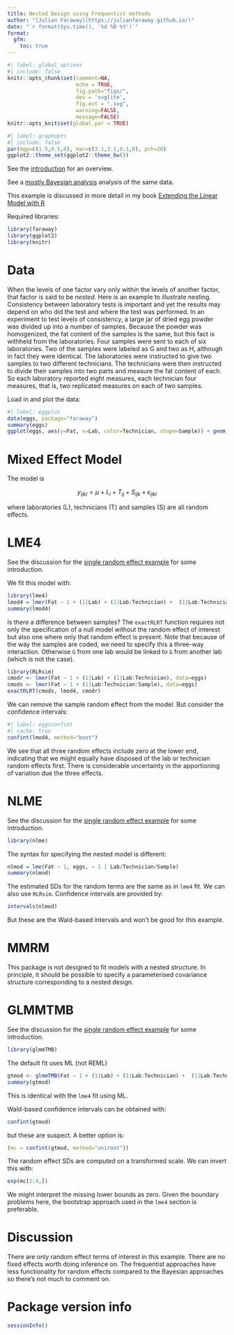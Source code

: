 ```yaml
---
title: Nested Design using Frequentist methods
author: "[Julian Faraway](https://julianfaraway.github.io/)"
date: "`r format(Sys.time(), '%d %B %Y')`"
format: 
  gfm:
    toc: true
---
```


```r
#| label: global_options
#| include: false
knitr::opts_chunk$set(comment=NA, 
                      echo = TRUE,
                      fig.path="figs/",
                      dev = 'svglite',  
                      fig.ext = ".svg",
                      warning=FALSE, 
                      message=FALSE)
knitr::opts_knit$set(global.par = TRUE)
```

```r
#| label: graphopts
#| include: false
par(mgp=c(1.5,0.5,0), mar=c(3.1,3.1,0.1,0), pch=20)
ggplot2::theme_set(ggplot2::theme_bw())
```

See the [introduction](index.md) for an overview. 

See a [mostly Bayesian analysis](eggs.md) analysis of the same
data. 

This example is discussed in more detail in my book
[Extending the Linear Model with R](https://julianfaraway.github.io/faraway/ELM/)

Required libraries:

```r
library(faraway)
library(ggplot2)
library(knitr)
```

# Data

When the levels of one factor vary only within the levels of another
factor, that factor is said to be *nested*. Here is an example to illustrate nesting. Consistency between laboratory tests is important and yet the results may depend on who did the test and where the test was performed. In an experiment to
test levels of consistency, a large jar of dried egg powder was
divided up into a number of samples. Because the powder was
homogenized, the fat content of the samples is the same, but this fact
is withheld from the laboratories. Four samples were sent to each of
six laboratories.  Two of the samples were labeled as G and two as H,
although in fact they were identical.  The laboratories were
instructed to give two samples to two different technicians. The
technicians were then instructed to divide their samples into two
parts and measure the fat content of each.  So each laboratory
reported eight measures, each technician four measures, that is, two replicated
measures on each of two samples.

Load in and plot the data:

```r
#| label: eggplot
data(eggs, package="faraway")
summary(eggs)
ggplot(eggs, aes(y=Fat, x=Lab, color=Technician, shape=Sample)) + geom_point(position = position_jitter(width=0.1, height=0.0))
```

# Mixed Effect Model

The model is 

$$y_{ijkl} = \mu + L_i + T_{ij} + S_{ijk} + \epsilon_{ijkl}$$

where laboratories (L), technicians (T) and samples (S) are all random effects.


# LME4

See the discussion for the [single random effect example](pulpfreq.md#LME4)
for some introduction.

We fit this model with:

```r
library(lme4)
lmod4 = lmer(Fat ~ 1 + (1|Lab) + (1|Lab:Technician) +  (1|Lab:Technician:Sample), data=eggs)
summary(lmod4)
```

Is there a difference between samples? The `exactRLRT` function requires 
not only the specification of a null model without the random effect of interest
but also one where only that random effect is present. Note that because
of the way the samples are coded, we need to specify this a three-way interaction.
Otherwise `G` from one lab would be linked to `G` from another lab (which is
not the case).

```r
library(RLRsim)
cmodr <- lmer(Fat ~ 1 + (1|Lab) + (1|Lab:Technician), data=eggs)
cmods <- lmer(Fat ~ 1 + (1|Lab:Technician:Sample), data=eggs)
exactRLRT(cmods, lmod4, cmodr)
```

We can remove the sample random effect from the model. But consider
the confidence intervals:

```r
#| label: eggsconfint
#| cache: true
confint(lmod4, method="boot")
```

We see that all three random effects include zero at the lower end, indicating
that we might equally have disposed of the lab or technician random effects first.
There is considerable uncertainty in the apportioning of variation due the three
effects.

# NLME

See the discussion for the [single random effect example](pulpfreq.md#NLME)
for some introduction.

```r
library(nlme)
```

The syntax for specifying the nested model is different:

```r
nlmod = lme(Fat ~ 1, eggs, ~ 1 | Lab/Technician/Sample)
summary(nlmod)
```

The estimated SDs for the random terms are the same as in `lme4` fit.
We can also use `RLRsim`. Confidence intervals are provided by:

```r
intervals(nlmod)
```

But these are the Wald-based intervals and won't be good for this example.


# MMRM

This package is not designed to fit models with a nested structure. In
principle, it should be possible to specify a parameterised covariance
structure corresponding to a nested design.

# GLMMTMB

See the discussion for the [single random effect example](pulpfreq.md#GLMMTMB)
for some introduction.

```r
library(glmmTMB)
```

The default fit uses ML (not REML)

```r
gtmod <- glmmTMB(Fat ~ 1 + (1|Lab) + (1|Lab:Technician) +  (1|Lab:Technician:Sample), data=eggs)
summary(gtmod)
```

This is identical with the `lme4` fit using ML.

Wald-based confidence intervals can be obtained with:

```r
confint(gtmod)
```

but these are suspect. A better option is:

```r
(mc = confint(gtmod, method="uniroot"))
```

The random effect SDs are computed on a transformed scale. We
can invert this with:

```r
exp(mc[2:4,])
```

We might interpret the missing lower bounds as zero. Given
the boundary problems here, the bootstrap approach used
in the `lme4` section is preferable.

# Discussion

There are only random effect terms of interest in this example.
There are no fixed effects worth doing inference on.
The frequentist approaches have less functionality for 
random effects compared to the 
Bayesian approaches so there's not much to comment on.





# Package version info

```r
sessionInfo()
```



